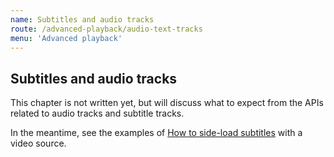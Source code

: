 ```yaml
---
name: Subtitles and audio tracks
route: /advanced-playback/audio-text-tracks
menu: 'Advanced playback'
---
```


## Subtitles and audio tracks

This chapter is not written yet, but will discuss what to expect from the APIs related to audio tracks and subtitle tracks.

In the meantime, see the examples of [How to side-load subtitles](/replay/startup-options#specifying-text-tracks-along-with-the-video-source) with a video source.
